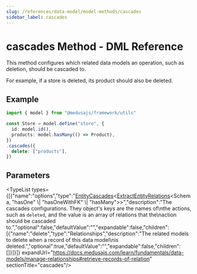 ```yaml
---
slug: /references/data-model/model-methods/cascades
sidebar_label: cascades
---
```



# cascades Method - DML Reference

This method configures which related data models an operation, such as deletion,
should be cascaded to.

For example, if a store is deleted, its product should also be deleted.

## Example

```ts
import { model } from "@medusajs/framework/utils"

const Store = model.define("store", {
  id: model.id(),
  products: model.hasMany(() => Product),
})
.cascades({
  delete: ["products"],
})
```

## Parameters

<TypeList types={[{"name":"options","type":"[EntityCascades](../../../../types/DmlTypes/types/types.DmlTypes.EntityCascades/page.mdx)&#60;[ExtractEntityRelations](../../../../types/DmlTypes/types/types.DmlTypes.ExtractEntityRelations/page.mdx)&#60;Schema, \"hasOne\" \\| \"hasOneWithFK\" \\| \"hasMany\"&#62;&#62;","description":"The cascades configurations. They object's keys are the names of\nthe actions, such as `deleted`, and the value is an array of relations that the\naction should be cascaded to.","optional":false,"defaultValue":"","expandable":false,"children":[{"name":"delete","type":"Relationships","description":"The related models to delete when a record of this data model\nis deleted.","optional":true,"defaultValue":"","expandable":false,"children":[]}]}]} expandUrl="https://docs.medusajs.com/learn/fundamentals/data-models/manage-relationships#retrieve-records-of-relation" sectionTitle="cascades"/>

